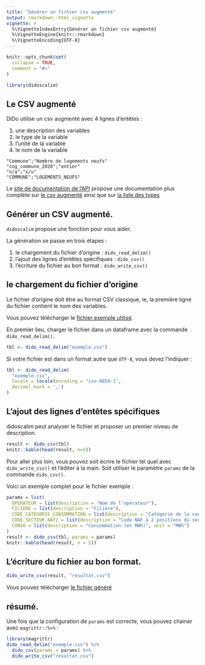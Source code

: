 ```yaml
---
title: "Générer un fichier csv augmenté"
output: rmarkdown::html_vignette
vignette: >
  %\VignetteIndexEntry{Générer un fichier csv augmenté}
  %\VignetteEngine{knitr::rmarkdown}
  %\VignetteEncoding{UTF-8}
---
```


```r
knitr::opts_chunk$set(
  collapse = TRUE,
  comment = "#>"
)
```

```r
library(didoscalim)
```

## Le CSV augmenté

DiDo utilise un csv augmenté avec 4 lignes d'entêtes :

1. une description des variables
2. le type de la variable
3. l'unité de la variable
4. le nom de la variable

```
"Commune";"Nombre de logements neufs"
"cog_commune_2020";"entier"
"n/a";"s/u"
"COMMUNE";"LOGEMENTS_NEUFS"
```

Le [site de documentation de
l'API](https://cgdd.gitlab-pages.din.developpement-durable.gouv.fr/sdsed-bun/datalake/api/)
propose une documentation plus complète sur [le csv
augmenté](https://cgdd.gitlab-pages.din.developpement-durable.gouv.fr/sdsed-bun/datalake/api/040-csvfile/)
ainsi que sur [la liste des
types](https://cgdd.gitlab-pages.din.developpement-durable.gouv.fr/sdsed-bun/datalake/api/210-headers/)

## Générer un CSV augmenté.

`didoscalim` propose une fonction pour vous aider.

La génération se passe en trois étapes :

1. le chargement du fichier d'origine : `dido_read_delim()`
1. l'ajout des lignes d'entêtes spécifiques : `dido_csv()`
1. l'écriture du fichier au bon format : `dido_write_csv()`



## le chargement du fichier d'origine

Le fichier d'origine doit être au format CSV classique, ie, la première ligne du fichier contient le
nom des variables.

Vous pouvez télécharger le [fichier exemple utilisé](https://raw.githubusercontent.com/mtes-mct/didoscalim/main/vignettes/exemple.csv).

En premier lieu, charger le fichier dans un dataframe avec la commande `dido_read_delim()`.

```r
tbl <- dido_read_delim("exemple.csv")
```

Si votre fichier est dans un format autre que `UTF-8`, vous devez l'indiquer :

```r
tbl <- dido_read_delim(
  "exemple.csv",
  locale = locale(encoding = "iso-8859-1",
  decimal_mark = ',')
)
```

## L'ajout des lignes d'entêtes spécifiques

didoscalim peut analyser le fichier et proposer un premier niveau de description.

```r
result <- dido_csv(tbl)
knitr::kable(head(result, n=5))
```

Pour aller plus loin, vous pouvez soit écrire le fichier tel quel avec
`dido_write_csv()` et l'éditer à la main. Soit utiliser le paramètre `params` de
la commande `dido_csv()`.

Voici un exemple complet pour le fichier exemple :

```r
params = list(
  OPERATEUR = list(description = "Nom de l'opérateur"),
  FILIERE = list(description = "Filière"),
  CODE_CATEGORIE_CONSOMMATION = list(description = "Catégorie de la consommation"),
  CODE_SECTEUR_NAF2 = list(description = "Code NAF à 2 positions du secteur (NAF rev2 2008)", type = "naf_division"),
  CONSO = list(description = "Consommation (en MWh)", unit = "MWh")
)
result <- dido_csv(tbl, params = params)
knitr::kable(head(result, n = 5))
```

## L'écriture du fichier au bon format.

```r
dido_write_csv(result, "resultat.csv")
```

Vous pouvez télécharger [le fichier généré](https://raw.githubusercontent.com/mtes-mct/didoscalim/main/vignettes/resultat.csv)

## résumé.

Une fois que la configuration de `params` est correcte, vous pouvez chainer avec
`magrittr::%>%` :

```r
library(magrittr)
dido_read_delim("exemple.csv") %>%
  dido_csv(params = params) %>%
  dido_write_csv("resultat.csv")
```
